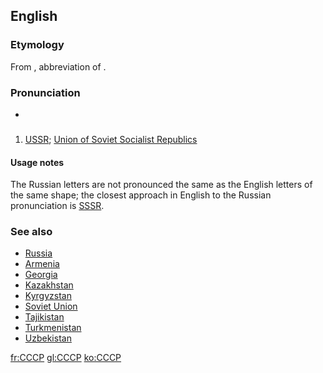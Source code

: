 {{xsee|[[СССР]] ''(Cyrillic alphabet)''}}

==English==

===Etymology===
From {{etyl|ru|en}} {{term|СССР|tr=SSSR|lang=ru}}, abbreviation of {{term|Союз Советских Социалистических Республик|tr=Sojúz Sovétskix Socialistíčeskix Respúblik||The Union of Soviet Socialist Republics|lang=ru}}.

===Pronunciation===
* {{IPA|/si.si.si.piː/|lang=en}}

==={{initialism-old|en}}===
{{head|en}}

# [[USSR]]; [[Union of Soviet Socialist Republics]]

====Usage notes====
The Russian letters are not pronounced the same as the English letters of the same shape; the closest approach in English to the Russian pronunciation is [[SSSR]].

===See also===
* [[Russia]]
* [[Armenia]]
* [[Georgia]]
* [[Kazakhstan]]
* [[Kyrgyzstan]]
* [[Soviet Union]]
* [[Tajikistan]]
* [[Turkmenistan]]
* [[Uzbekistan]]

[[fr:CCCP]]
[[gl:CCCP]]
[[ko:CCCP]]